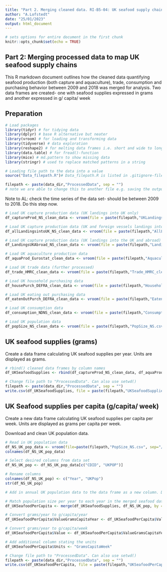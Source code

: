 ```yaml
---
title: "Part 2. Merging cleaned data. RI-B5-04: UK seafood supply chains"
author: "A.Lofstedt"
date: "25/01/2023"
output: html_document
---
```


```r
# sets options for entire document in the first chunk
knitr::opts_chunk$set(echo = TRUE)
```

## Part 2: Merging processed data to map UK seafood supply chains

This R markdown document outlines how the cleaned data quantifying seafood production (both capture and aquaculture), trade, consumption and purchasing behavior between 2009 and 2018 was merged for analysis. Two data frames are created- one with seafood supplies expressed in grams and another expressed in g/ capita/ week 

## Preparation

```r
# Load packages
library(tidyr) # for tidying data
library(dplyr) # base R alternative but neater
library(vroom) # for loading and transforming data
library(tidyverse) # data exploration 
library(reshape2) # for melting data frames i.e. short and wide to long and thin
library(data.table) # for fread()-function
library(mice) # md.pattern to show missing data
library(stringr) # used to replace matched patterns in a string
```


```r
# Loading file path to the data into a value 
source("Data_filepath.R")# Data_filepath.R is listed in .gitignore-file. So, you will need to create that file yourself and provide your respected filepath using "data_dir <- [enter your here]"
```


```r
filepath <- paste(data_dir,"ProcessedData", sep = "") 
# note we are able to change this to another file e.g. saving the output
```


Note to AL: check the time series of the data set- should be between 2009 to 2018. Do this step now.  



```r
# Load UK capture production data (UK landings into UK only)
df_captureProd_NS_clean_data <- vroom(file = paste(filepath,"UKLandingsinUKOnly_MMO_clean.csv", sep = "/"))

# Load UK capture production data (UK and foreign vessels landings into the UK)
df_allLandingsintoUK_NS_clean_data <- vroom(file = paste(filepath,"AllLandingsintoUK_MMO_clean.csv", sep = "/"))

# Load UK capture production data (UK landings into the UK and abroad)
df_LandingsUKAbroad_NS_clean_data <- vroom(file = paste(filepath,"LandingsUKAndAbroad_MMO_clean.csv", sep = "/"))

# Load UK aquaculture production data 
df_aquaProd_Eurostat_clean_data <- vroom(file = paste(filepath,"AquacultureData_Eurostat_clean.csv", sep = "/"))

# Load UK trade data (further processed)
df_trade_HMRC_clean_data <- vroom(file = paste(filepath,"Trade_HMRC_clean.csv", sep = "/"))

# Load UK household purchasing data 
df_housePurch_DEFRA_clean_data <- vroom(file = paste(filepath,"HouseholdPurchases_DEFRA.csv", sep = "/"))

# Load UK eating out purchasing data 
df_eatenOutPurch_DEFRA_clean_data <- vroom(file = paste(filepath,"EatenOutPurchases_DEFRA.csv", sep = "/"))

# Load UK consumption data 
df_consumption_NDNS_clean_data <- vroom(file = paste(filepath,"ConsumptionData_NDNS_clean-edited.csv", sep = "/"))

# Load UK population data 
df_popSize_NS_clean_data <- vroom(file = paste(filepath,"PopSize_NS.csv", sep = "/"))

```


## UK seafood supplies (grams)

Create a data frame calculating UK seafood supplies per year. Units are displayed as grams.

```r
# rbind() cleaned data frames by column names
df_UKSeafoodSupplies <- rbind(df_captureProd_NS_clean_data, df_aquaProd_Eurostat_clean_data, df_trade_HMRC_clean_data, df_housePurch_DEFRA_clean_data, df_eatenOutPurch_DEFRA_clean_data, df_consumption_NDNS_clean_data)

```


```r
# Change file path to "ProcessedData". Can also use setwd()
filepath <- paste(data_dir,"ProcessedData", sep = "")
write.csv(df_UKSeafoodSupplies, file = paste(filepath,"UKSeafoodSupplies_clean.csv", sep = ""))

```



## UK Seafood supplies per capita (g/capita/ week)

Create a new data frame calculating UK seafood supplies per capita per week. Units are displayed as grams per capita per week.

Download and clean UK population data. 

```r
# Read in UK population data 
df_NS_UK_pop_data <- vroom(file=paste(filepath,"PopSize_NS.csv", sep="/"))
colnames(df_NS_UK_pop_data)

# Select desired columns from data set
df_NS_UK_pop <- df_NS_UK_pop_data[c("CDID", "UKPOP")]

# Rename columns 
colnames(df_NS_UK_pop) <- c("Year", "UKPop")
str(df_NS_UK_pop)

```


```r
# Add in annual UK population data to the data frame as a new column. Duplicate population data for each year. 

# Match population size per year to each year in the merged seafood data frame
df_UKSeafoodPerCapita <- merge(df_UKSeafoodSupplies, df_NS_UK_pop, by = "Year")

# Convert grams/year to g/capita/year
df_UKSeafoodPerCapita$ValueGramsCapitaYear <- df_UKSeafoodPerCapita$ValueGrams / df_UKSeafoodPerCapita$UKPop

# Convert grams/year to g/capita/week
df_UKSeafoodPerCapita$Value <- df_UKSeafoodPerCapita$ValueGramsCapitaYear / 52

# Add additional column stating the units
df_UKSeafoodPerCapita$Units <- "GramsCapitaWeek"

```


```r
# Change file path to "ProcessedData". Can also use setwd()
filepath <- paste(data_dir,"ProcessedData", sep = "")
write.csv(df_UKSeafoodPerCapita, file = paste(filepath,"UKSeafoodPerCapita.csv", sep = ""))

```

